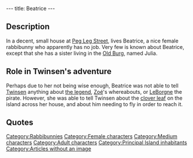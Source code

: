 ---
title: Beatrice
---

{{Character|
Name=Beatrice|
Image=DIVERS.gif|
Race=[[Rabbibunny]]|
Gender=Female|
Size=Medium|
Age=Adult}}

==Description==
In a decent, small house at [[Peg Leg Street]], lives Beatrice, a nice female rabbibunny who apparently has no job. Very few is known about Beatrice, except that she has a sister living in the [[Old Burg]], named Julia.

==Role in Twinsen's adventure==
Perhaps due to her not being wise enough, Beatrice was not able to tell [[Twinsen]] anything about [[Legend of Sendell|the legend]], [[Zoé]]'s whereabouts, or [[LeBorgne]] the pirate. However, she was able to tell Twinsen about the [[clover leaf]] on the island across her house, and about him needing to fly in order to reach it.

==Quotes==
{{Quote|
Quote=My poor friend! I really don't know what you are talking about.|
Character=Beatrice}}
{{Quote|
Quote=You know Julia? She is a nice girl. She watches a bit too much TV, but there is some truth in her story: someone left a box for clover leaves on the islet in front of my house. It is too shallow for a boat to get there by water, and since the bridge leading to the islet has collapsed, the only way to get there is to fly.|
Character=Beatrice}}
{{Quote|
Quote=I've got to tell you something. It's awful! My best friend (Beatrice) is in love with Steven. But Paul, Steven's half brother, left Cindy when Linda got out of the clinic after her bobsleigh accident. But not for Linda, for Tatjana! Only Serge (who secretly admires Steven) has been trying for months to win the love of Tatjana who refuses to talk to Christy since she died. All the while Stephanie - who remarried Serge - discovered the letter from Paulina in which she explained where was the box of clover leaves left behind by Roy. So, evidently, Beatrice wonders if Linda knows about the accident. You get all that?|
Character=[[Julia]]}}
{{Quote|
Quote=Go see Beatrice and tell her that Julia sent you. She'll explain all that better than I can. She lives on the outskirts of the Old Burg, in a house next to the sea, on Peg Leg Street.|
Character=[[Julia]]}}

[[Category:Rabbibunnies]]
[[Category:Female characters]]
[[Category:Medium characters]]
[[Category:Adult characters]]
[[Category:Principal Island inhabitants]]
[[Category:Articles without an image]]